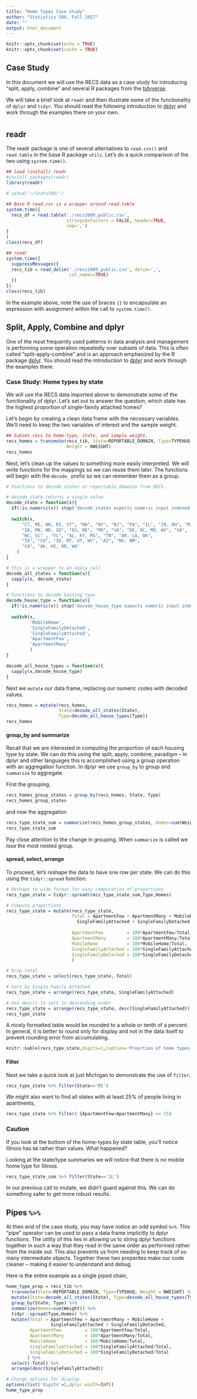 ```yaml
---
title: "Home Types Case Study"
author: "Statistics 506, Fall 2017"
date: ""
output: html_document
---
```


```r
knitr::opts_chunk$set(echo = TRUE)
knitr::opts_chunk$set(cache = TRUE)
```

## Case Study

In this document we will use the RECS data as a case study for introducing
"split, apply, combine" and several R packages from the [tidyverse](https://www.tidyverse.org/).

We will take a brief look at `readr` and then illustrate some of the functionality 
of `dplyr` and `tidyr`. You should read the following introduction to [dplyr](https://cran.r-project.org/web/packages/dplyr/vignettes/dplyr.html) and work through the examples there on your own. 

# {.tabset}
## readr

The readr package is one of several alternatives to `read.csv()` and `read.table` in the base R package `utils`. Let's do a quick comparison of the two
using `system.time()`.

```r
## load (install) readr
#install.packages(readr)
library(readr)

# setwd('~/Stats506/')

## Base R read.csv is a wrapper around read.table
system.time({
  recs_df = read.table('./recs2009_public.csv',
                       stringsAsFactors = FALSE, header=TRUE, 
                       sep=',')
}
)
class(recs_df)

## readr 
system.time({
  suppressMessages({
  recs_tib = read_delim('./recs2009_public.csv', delim=',',
                        col_names=TRUE)
  })
})
class(recs_tib)
```

In the example above, note the use of braces `{}` to encapsulate an 
expression with assignment within the call to `system.time()`. 


## Split, Apply, Combine and dplyr

One of the most frequently used patterns in data analysis and management is performing some operation repeatedly over subsets of
data. This is often called "split-apply-combine" and is an approach emphasized by the R package 
[dplyr](https://cran.r-project.org/web/packages/dplyr/vignettes/dplyr.html). You should read the introduction to [dplyr](https://cran.r-project.org/web/packages/dplyr/vignettes/dplyr.html) and work through the examples there. 

### Case Study: Home types by state

We will use the RECS data imported above to demonstrate some of the functionality of 
dplyr.  Let's set out to answer the question, which state has the highest proportion
of single-family attached homes?

Let's begin by creating a clean data frame with the necessary variables. We'll
need to keep the two variables of interest and the sample weight.

```r
## Subset recs to home-type, state, and sample weight.
recs_homes = transmute(recs_tib, State=REPORTABLE_DOMAIN, Type=TYPEHUQ, 
                       Weight = NWEIGHT)
recs_homes
```

Next, let's clean up the values to something more easily interpreted. We will write
functions for the mappings so we can reuse them later. The functions will begin
with the `decode_` prefix so we can remember them as a group.

```r
# Functions to decode states or reportable_domains from RECS.

# decode_state returns a single value
decode_state = function(x){
  if(!is.numeric(x)) stop('decode_states expects numeric input indexed from 1!')
  
  switch(x,
      "CT, ME, NH, RI, VT", "MA", "NY", "NJ", "PA", "IL", "IN, OH", "MI", "WI",
      "IA, MN, ND, SD", "KS, NE", "MO", "VA", "DE, DC, MD, WV", "GA",
      "NC, SC" , "FL", "AL, KY, MS", "TN", "AR, LA, OK",
      "TX", "CO", "ID, MT, UT, WY", "AZ", "NV, NM",
      "CA", "AK, HI, OR, WA"
    )
}

# this is a wrapper to an apply call
decode_all_states = function(x){
  sapply(x, decode_state)
}
```


```r
# Functions to decode housing type
decode_house_type = function(x){
  if(!is.numeric(x)) stop('decode_house_type expects numeric input indexed from 1!')
  
  switch(x,
         'MobileHome',
         'SingleFamilyDetached',
         'SingleFamilyAttached',
         'ApartmentFew',
         'ApartmentMany'
         )
}

decode_all_house_types = function(x){
  sapply(x,decode_house_type)
}
```

Next we `mutate` our data frame, replacing our numeric codes with decoded values.
```r
recs_homes = mutate(recs_homes, 
                    State=decode_all_states(State),
                    Type=decode_all_house_types(Type))
recs_homes
```

#### group_by and summarize
Recall that we are interested in computing the proportion of each housing type
by state. We can do this using the split, apply, combine, paradigm -- in dplyr
and other languages this is accomplished using a group operation with an aggregation
function.  In dplyr we use `group_by` to group and `summarize` to aggregate. 

First the grouping,
```r
recs_homes_group_states = group_by(recs_homes, State, Type)
recs_homes_group_states
```

and now the aggregation 
```r
recs_type_state_sum = summarize(recs_homes_group_states, Homes=sum(Weight))
recs_type_state_sum
```

Pay close attention to the change in grouping.  When `summarize` is called we
lose the most nested group.

#### spread, select, arrange

To proceed, let's reshape the data to have one row per state.  We can do this
using the `tidyr::spread` function.

```r
# Reshape to wide format for easy computation of proportions
recs_type_state = tidyr::spread(recs_type_state_sum,Type,Homes)

# Compute proportions
recs_type_state = mutate(recs_type_state,
                         Total = ApartmentFew + ApartmentMany + MobileHome +
                           SingleFamilyAttached + SingleFamilyDetached,
                         
                         ApartmentFew         = 100*ApartmentFew/Total,
                         ApartmentMany        = 100*ApartmentMany/Total,
                         MobileHome           = 100*MobileHome/Total,
                         SingleFamilyAttached = 100*SingleFamilyAttached/Total,
                         SingleFamilyDetached = 100*SingleFamilyDetached/Total
                         )

# Drop total
recs_type_state = select(recs_type_state,-Total)

# Sort by Single Family Attached
recs_type_state = arrange(recs_type_state, SingleFamilyAttached)

# Use desc() to sort in descending order
recs_type_state = arrange(recs_type_state, desc(SingleFamilyAttached))
recs_type_state
```

A nicely formatted table would be rounded to a whole or tenth of a percent. In
general, it is better to round only for display and not in the data itself to prevent
rounding error from accumulating.

```r
knitr::kable(recs_type_state,digits=1,caption='Proprtion of home types by State(s).')
```

#### Filter 
Next we take a quick look at just Michigan to demonstrate the use of `filter`.

```r
recs_type_state %>% filter(State=='MI')
```

We might also want to find all states with at least 25% of people living in apartments,

```r
recs_type_state %>% filter( {ApartmentFew+ApartmentMany} >= 25)
```



###  Caution

If you look at the bottom of the home-types by state table, you'll notice Illinois
has `NA` rather than values.  What happened? 

Looking at the state/type summaries we will notice that there is no mobile home
type for Illinois.  
```r
recs_type_state_sum %>% filter(State=='IL')
```

In our previous call to mutate, we didn't guard against this.  We can do something
safer to get more robust results. 


## Pipes `%>%`

At then end of the case study, you may have notice an odd symbol `%>%`. This "pipe"
operator can be used to pass a data frame implicitly to dplyr functions.  The utility
of this lies in allowing us to string dplyr functions together in such a way that
they read in the same order as performed rather from the inside out.  This also
prevents us from needing to keep track of so many intermediate objects.  Together
these two properites make our code cleaner -- making it easier to understand and 
debug.

Here is the entire example as a single piped chain,

```r
home_type_prop = recs_tib %>% 
  transmute(State=REPORTABLE_DOMAIN, Type=TYPEHUQ, Weight = NWEIGHT) %>%  
  mutate(State=decode_all_states(State), Type=decode_all_house_types(Type)) %>%
  group_by(State, Type) %>%
  summarize(Homes=sum(Weight)) %>%
  tidyr::spread(Type,Homes) %>%
  mutate(Total = ApartmentFew + ApartmentMany + MobileHome + 
                 SingleFamilyAttached + SingleFamilyDetached,
         ApartmentFew         = 100*ApartmentFew/Total,
         ApartmentMany        = 100*ApartmentMany/Total,
         MobileHome           = 100*MobileHome/Total,
         SingleFamilyAttached = 100*SingleFamilyAttached/Total,
         SingleFamilyDetached = 100*SingleFamilyDetached/Total
        ) %>%
  select(-Total) %>%
  arrange(desc(SingleFamilyAttached))

# Change options for display
options(list('digits'=2,dplyr.width=Inf))
home_type_prop
```
